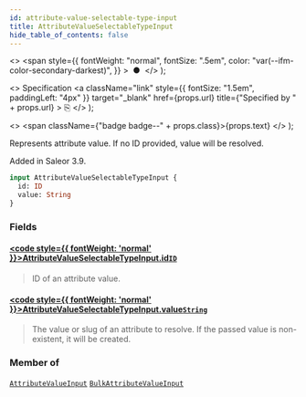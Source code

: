```yaml
---
id: attribute-value-selectable-type-input
title: AttributeValueSelectableTypeInput
hide_table_of_contents: false
---
```


  <>
    <span
      style={{
        fontWeight: "normal",
        fontSize: ".5em",
        color: "var(--ifm-color-secondary-darkest)",
      }}
    >
      &nbsp;●&nbsp;
    </span>
  </>
);

  <>
    Specification
    <a
      className="link"
      style={{ fontSize: "1.5em", paddingLeft: "4px" }}
      target="\_blank"
      href={props.url}
      title={"Specified by " + props.url}
    >
      ⎘
    </a>
  </>
);

  <>
    <span className={"badge badge--" + props.class}>{props.text}</span>
  </>
);

Represents attribute value. If no ID provided, value will be resolved.

Added in Saleor 3.9.

```graphql
input AttributeValueSelectableTypeInput {
  id: ID
  value: String
}
```

### Fields

#### [<code style={{ fontWeight: 'normal' }}>AttributeValueSelectableTypeInput.<b>id</b></code>](#)<Bullet />[`ID`](../../../storefront/miscellaneous/scalars/id) <Badge class="secondary" text="scalar"/>

> ID of an attribute value.

#### [<code style={{ fontWeight: 'normal' }}>AttributeValueSelectableTypeInput.<b>value</b></code>](#)<Bullet />[`String`](../../../storefront/miscellaneous/scalars/string) <Badge class="secondary" text="scalar"/>

> The value or slug of an attribute to resolve. If the passed value is non-existent, it will be created.

### Member of

[`AttributeValueInput`](../../../storefront/attributes/inputs/attribute-value-input) <Badge class="secondary" text="input"/><Bullet />[`BulkAttributeValueInput`](../../../storefront/products/inputs/bulk-attribute-value-input) <Badge class="secondary" text="input"/>
